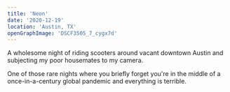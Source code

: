 ```yaml
---
title: 'Neon'
date: '2020-12-19'
location: 'Austin, TX'
openGraphImage: 'DSCF3505_7_cygx7d'
---
```


<InteractiveImage imageId="DSCF3505_7_cygx7d" />

A wholesome night of riding scooters around vacant downtown Austin and subjecting my poor housemates to my camera.

<InteractiveImage imageId="DSCF3572_b4umzg" />

One of those rare nights where you briefly forget you're in the middle of a once-in-a-century global pandemic and everything is terrible.

<InteractiveImage imageId="DSCF3873_xjajtu" />
<BelowTheFold> 
  <InteractiveImage imageId="DSCF3470_2_muz1xt" />
  <InteractiveImage imageId="DSCF3520_ovfvej" />
  <InteractiveImage imageId="DSCF3556_kbk7ng" />
  <InteractiveImage imageId="DSCF3459_cjqvx9" />
</BelowTheFold>